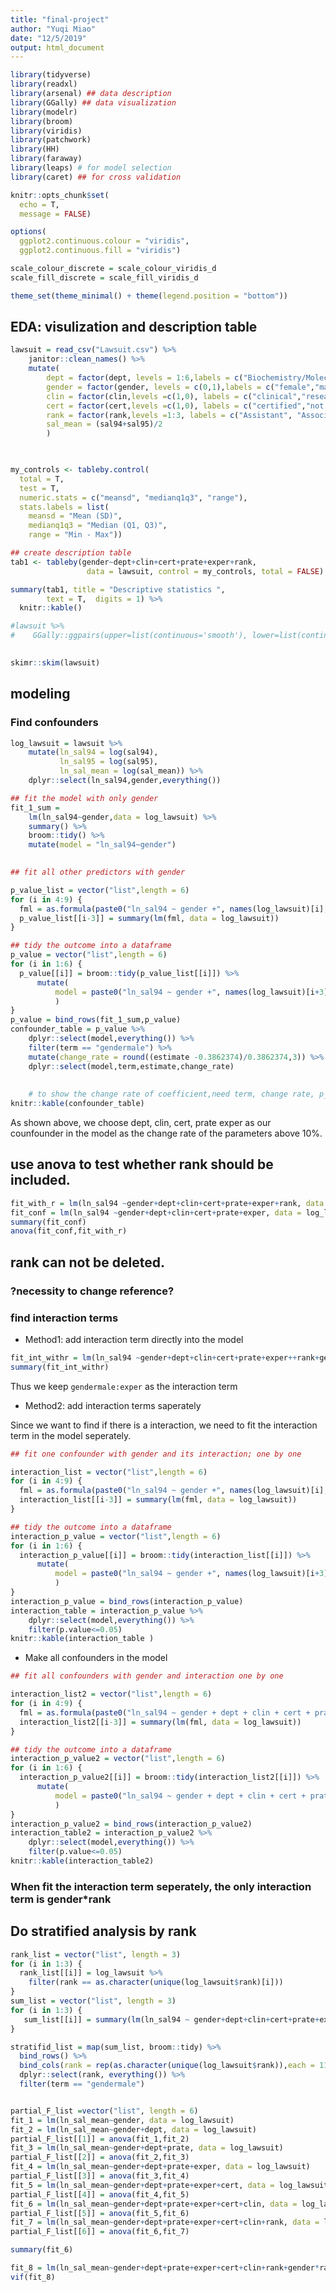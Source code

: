 ```yaml
---
title: "final-project"
author: "Yuqi Miao"
date: "12/5/2019"
output: html_document
---
```


```r
library(tidyverse)
library(readxl)
library(arsenal) ## data description
library(GGally) ## data visualization
library(modelr)
library(broom)
library(viridis)
library(patchwork)
library(HH)
library(faraway)
library(leaps) # for model selection
library(caret) ## for cross validation
```

```r
knitr::opts_chunk$set(
  echo = T,
  message = FALSE)

options(
  ggplot2.continuous.colour = "viridis",
  ggplot2.continuous.fill = "viridis")

scale_colour_discrete = scale_colour_viridis_d
scale_fill_discrete = scale_fill_viridis_d

theme_set(theme_minimal() + theme(legend.position = "bottom"))

```

## EDA: visulization and description table

```r

lawsuit = read_csv("Lawsuit.csv") %>% 
    janitor::clean_names() %>% 
    mutate(
        dept = factor(dept, levels = 1:6,labels = c("Biochemistry/Molecular Biology","Physiology ","Genetics", "Pediatrics", "Medicine","Surgery")),
        gender = factor(gender, levels = c(0,1),labels = c("female","male")),
        clin = factor(clin,levels =c(1,0), labels = c("clinical","research")),
        cert = factor(cert,levels =c(1,0), labels = c("certified","not certified")),
        rank = factor(rank,levels =1:3, labels = c("Assistant", "Associate", "Full professor")),
        sal_mean = (sal94+sal95)/2
        )
    


my_controls <- tableby.control(
  total = T,
  test = T,  
  numeric.stats = c("meansd", "medianq1q3", "range"),
  stats.labels = list(
    meansd = "Mean (SD)",
    medianq1q3 = "Median (Q1, Q3)",
    range = "Min - Max"))

## create description table
tab1 <- tableby(gender~dept+clin+cert+prate+exper+rank,
                 data = lawsuit, control = my_controls, total = FALSE)

summary(tab1, title = "Descriptive statistics ", 
        text = T,  digits = 1) %>% 
  knitr::kable()   

#lawsuit %>% 
#    GGally::ggpairs(upper=list(continuous='smooth'), lower=list(continuous='cor') )

    
skimr::skim(lawsuit)   
```


## modeling

### Find confounders

```r
log_lawsuit = lawsuit %>% 
    mutate(ln_sal94 = log(sal94),
           ln_sal95 = log(sal95),
           ln_sal_mean = log(sal_mean)) %>% 
    dplyr::select(ln_sal94,gender,everything())

## fit the model with only gender
fit_1_sum = 
    lm(ln_sal94~gender,data = log_lawsuit) %>% 
    summary() %>%
    broom::tidy() %>% 
    mutate(model = "ln_sal94~gender")
    

## fit all other predictors with gender

p_value_list = vector("list",length = 6)
for (i in 4:9) {
  fml = as.formula(paste0("ln_sal94 ~ gender +", names(log_lawsuit)[i], collapse = ""))
  p_value_list[[i-3]] = summary(lm(fml, data = log_lawsuit))
}

## tidy the outcome into a dataframe    
p_value = vector("list",length = 6)
for (i in 1:6) {
  p_value[[i]] = broom::tidy(p_value_list[[i]]) %>% 
      mutate(
          model = paste0("ln_sal94 ~ gender +", names(log_lawsuit)[i+3], collapse = "") 
          )
}
p_value = bind_rows(fit_1_sum,p_value) 
confounder_table = p_value %>% 
    dplyr::select(model,everything()) %>% 
    filter(term == "gendermale") %>% 
    mutate(change_rate = round((estimate -0.3862374)/0.3862374,3)) %>% 
    dplyr::select(model,term,estimate,change_rate) 
    
    
    # to show the change rate of coefficient,need term, change rate, p_value
knitr::kable(confounder_table)   
```

As shown above, we choose dept, clin, cert, prate exper as our counfounder in the model as the change rate of the parameters above 10%.

## use anova to test whether rank should be included.

```r
fit_with_r = lm(ln_sal94 ~gender+dept+clin+cert+prate+exper+rank, data = log_lawsuit)
fit_conf = lm(ln_sal94 ~gender+dept+clin+cert+prate+exper, data = log_lawsuit)
summary(fit_conf)
anova(fit_conf,fit_with_r)
```

## rank can not be deleted.

### ?necessity to change reference?

### find interaction terms

* Method1: add interaction term directly into the model
```r
fit_int_withr = lm(ln_sal94 ~gender+dept+clin+cert+prate+exper++rank+gender*dept+gender*clin+gender*cert+gender*prate+gender*exper+gender*rank, data = log_lawsuit)
summary(fit_int_withr)
```

Thus we keep `gendermale:exper` as the interaction term

* Method2: add interaction terms saperately

Since we want to find if there is a interaction, we need to fit the interaction term in the model seperately.

```r
## fit one confounder with gender and its interaction; one by one

interaction_list = vector("list",length = 6)
for (i in 4:9) {
  fml = as.formula(paste0("ln_sal94 ~ gender +", names(log_lawsuit)[i],"+gender*",names(log_lawsuit)[i],collapse = ""))
  interaction_list[[i-3]] = summary(lm(fml, data = log_lawsuit))
}

## tidy the outcome into a dataframe    
interaction_p_value = vector("list",length = 6)
for (i in 1:6) {
  interaction_p_value[[i]] = broom::tidy(interaction_list[[i]]) %>% 
      mutate(
          model = paste0("ln_sal94 ~ gender +", names(log_lawsuit)[i+3], "+gender*",names(log_lawsuit)[i+3], collapse = "") 
          )
}
interaction_p_value = bind_rows(interaction_p_value) 
interaction_table = interaction_p_value %>% 
    dplyr::select(model,everything()) %>%
    filter(p.value<=0.05)
knitr::kable(interaction_table )  
```

* Make all confounders in the model
```r
## fit all confounders with gender and interaction one by one

interaction_list2 = vector("list",length = 6)
for (i in 4:9) {
  fml = as.formula(paste0("ln_sal94 ~ gender + dept + clin + cert + prate + exper + rank +", names(log_lawsuit)[i],"+gender*",names(log_lawsuit)[i],collapse = ""))
  interaction_list2[[i-3]] = summary(lm(fml, data = log_lawsuit))
}

## tidy the outcome into a dataframe    
interaction_p_value2 = vector("list",length = 6)
for (i in 1:6) {
  interaction_p_value2[[i]] = broom::tidy(interaction_list2[[i]]) %>% 
      mutate(
          model = paste0("ln_sal94 ~ gender + dept + clin + cert + prate + exper + rank +", names(log_lawsuit)[i+3], "+gender*",names(log_lawsuit)[i+3], collapse = "") 
          )
}
interaction_p_value2 = bind_rows(interaction_p_value2) 
interaction_table2 = interaction_p_value2 %>% 
    dplyr::select(model,everything()) %>%
    filter(p.value<=0.05)
knitr::kable(interaction_table2)  
```


### When fit the interaction term seperately, the only interaction term is gender*rank

## Do stratified analysis by rank

```r
rank_list = vector("list", length = 3)
for (i in 1:3) {
  rank_list[[i]] = log_lawsuit %>% 
    filter(rank == as.character(unique(log_lawsuit$rank)[i]))
}
sum_list = vector("list", length = 3)
for (i in 1:3) {
   sum_list[[i]] = summary(lm(ln_sal94 ~ gender+dept+clin+cert+prate+exper, data = rank_list[[i]]))
}

stratifid_list = map(sum_list, broom::tidy) %>%
  bind_rows() %>% 
  bind_cols(rank = rep(as.character(unique(log_lawsuit$rank)),each = 11)) %>% 
  dplyr::select(rank, everything()) %>% 
  filter(term == "gendermale")



```



```r
partial_F_list =vector("list", length = 6)
fit_1 = lm(ln_sal_mean~gender, data = log_lawsuit)
fit_2 = lm(ln_sal_mean~gender+dept, data = log_lawsuit)
partial_F_list[[1]] = anova(fit_1,fit_2)
fit_3 = lm(ln_sal_mean~gender+dept+prate, data = log_lawsuit)
partial_F_list[[2]] = anova(fit_2,fit_3)
fit_4 = lm(ln_sal_mean~gender+dept+prate+exper, data = log_lawsuit)
partial_F_list[[3]] = anova(fit_3,fit_4)
fit_5 = lm(ln_sal_mean~gender+dept+prate+exper+cert, data = log_lawsuit)
partial_F_list[[4]] = anova(fit_4,fit_5)
fit_6 = lm(ln_sal_mean~gender+dept+prate+exper+cert+clin, data = log_lawsuit)
partial_F_list[[5]] = anova(fit_5,fit_6)
fit_7 = lm(ln_sal_mean~gender+dept+prate+exper+cert+clin+rank, data = log_lawsuit)
partial_F_list[[6]] = anova(fit_6,fit_7)
```

```r
summary(fit_6)
```

```r
fit_8 = lm(ln_sal_mean~gender+dept+prate+exper+cert+clin+rank+gender*rank, data = log_lawsuit)
vif(fit_8)
```








